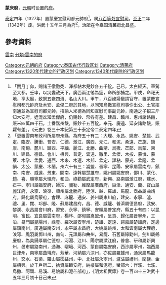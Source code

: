 '''蒙庆府'''，[[元朝|元朝]]时设置的[[府_(行政区划)|府]]。

[[泰定_(元朝)|泰定]]四年（1327年）置蒙慶宣慰司都元帥府<ref>「閏月丁卯，賜諸王徹徹禿、渾都帖木兒鈔各五千錠。己巳，太白經天。車駕至大都。壬申，以災變赦天下。廣西兩江徭為寇，命所部捕之。甲戌，命祀天地，享太廟，致祭五嶽四瀆、名山大川。甲午，八百媳婦蠻請官守，置蒙慶宣慰司都元帥府及木安、孟傑二府於其地，以同知烏撒宣慰司事你出公、土官招南通並為宣慰司都元帥，招諭人米德為同知宣慰司事副元帥，南通之子招三斤知木安府，姪混盆知孟傑府，仍賜鈔、幣各有差。建昌、贛州、惠州諸路饑，賑米四萬四千石。土番階州饑，賑鈔千五百錠。奉元、慶遠、延安諸路饑，賑糶有差」。《元史》卷三十本紀第三十泰定帝二泰定四年</ref>，属[[八百等处宣慰司|八百等处宣慰司]]。[[至正|至正]]二年（1342年）废。洪武十五年三月為府<ref>「更置雲南布政司所屬府州縣，為府五十有二：大理、永昌、姚安、楚雄、武定、臨安、騰衝、普安、仁德、澂江、廣西、元江、和泥、柔遠、芒施、鎮康、南甸、麓川、鎮西、平緬、麗江、北勝、曲靖、烏撒、芒部、烏蒙、東川、建昌、德昌、會川、栢興、普定、雲遠、徹里、孟傑、木按、蒙憐、蒙萊、木孕、孟愛、通西、木來、木連、木邦、孟定、謀粘、蒙光、孟隆、孟絹、太公、蒙慶、木蘭，州六十有三：嵩盟、晉寧、昆陽、安寧屬雲南府，鎮南、南安、威遠、景東、開南、遠幹屬楚雄府，姚州屬姚安府，鄧川、蒙化、趙、喜、順寧屬大理府，和曲、祿勸屬武定府，新興、路南屬澂江府，建水、石平、寧川屬臨安府，師宗、彌勒、維摩屬廣西府，巨津、通安、蘭、寶山屬麗江府，永寧、浪渠、順州屬北勝府，陸涼、越、羅雄、馬龍、霑益屬曲靖府，歸化屬烏蒙府，會理、麻龍、通安、姜州屬東川府，建安、永寧、瀘、禮、里、闊、邛部、隆、蘇屬建昌府，昌、德、威龍、普濟屬德昌府，武安、黎溪、永昌屬會川府，習安、永寧、鎮寧、安順屬普定府，縣五十有四：以昆明、富民、宜良屬雲南府，楊林、邵甸屬嵩盟州，呈貢、歸化屬晋寧州，三泊、易門屬昆陽州，祿豊、羅次屬安寧州，楚雄、定遠、諤嘉屬楚雄府，定邊屬鎮南州，廣通屬南安州，永平屬永昌府，大姚屬姚州，太和雲南屬大理府，浪穹、鳳羽屬鄧川州，南甸、元謀屬和曲州，易籠、石舊屬祿勸州，劍川屬鶴慶府，為美歸厚屬仁德府，河湯、江川、陽宗屬澂江府，普舍、研和屬新興州，邑市屬路南州，通海、嶍峨、河西、蒙自屬臨安府，西沙屬寧州，臨西屬巨津州，南寧屬曲靖府，芳華、河納屬六涼州，亦佐屬羅雄州，通泉屬馬龍州，交水、石梁、羅山屬霑益州，中、北社屬永寧州，瀘沽屬禮州，閏鹽、金屬栢興。於千戶所二，捨資屬臨安府，納樓屬和泥府，蠻部六：伴溪、七溪、烏撒、阿頭、易溪、易娘屬和泥芒部府」，《明太祖實錄》卷一百四十三洪武十五年三月初十日己未</ref>，[[治所|治所]]在今[[泰国|泰国]][[清莱府|清莱府]]北昌盛。

== 參考資料 ==
{{reflist}}
{{雲南承宣布政使司行政區劃}}
{{元朝云南行政区划}}
{{元朝行政区划|nocat}}
{{元朝行政区划小作品}}
[[Category:元朝的府|Category:元朝的府]]
[[分類:明朝的府|雲南]]
[[分類:雲南的府|分類:雲南的府]]
[[Category:泰国古代行政区划|Category:泰国古代行政区划]]
[[Category:清莱府|Category:清莱府]]
[[Category:1320年代建立的行政区划|Category:1320年代建立的行政区划]]
[[Category:1340年代废除的行政区划|Category:1340年代废除的行政区划]]